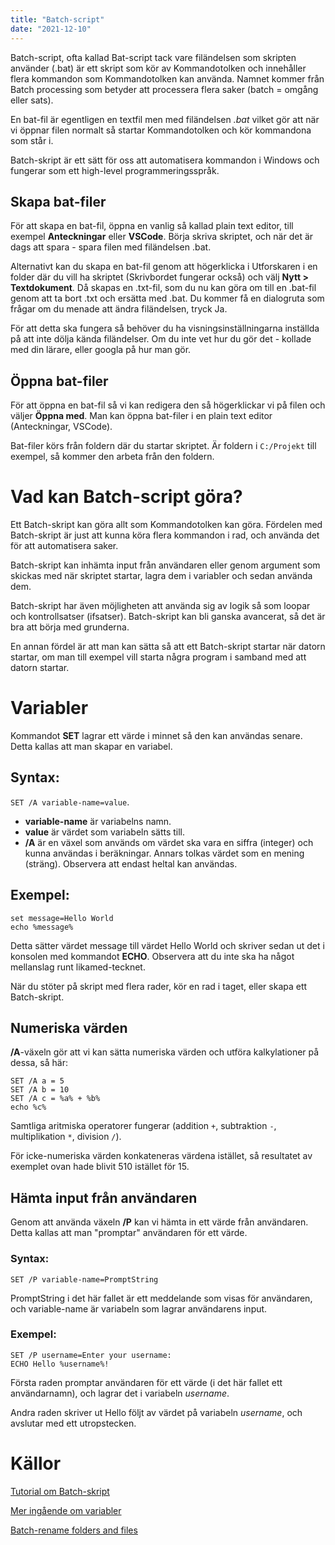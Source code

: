 ```yaml
---
title: "Batch-script"
date: "2021-12-10"
---
```


Batch-script, ofta kallad Bat-script tack vare filändelsen som skripten använder (.bat) är ett skript som kör av Kommandotolken och innehåller flera kommandon som Kommandotolken kan använda. Namnet kommer från Batch processing som betyder att processera flera saker (batch = omgång eller sats).

En bat-fil är egentligen en textfil men med filändelsen _.bat_ vilket gör att när vi öppnar filen normalt så startar Kommandotolken och kör kommandona som står i.

Batch-skript är ett sätt för oss att automatisera kommandon i Windows och fungerar som ett high-level programmeringsspråk.

## Skapa bat-filer

För att skapa en bat-fil, öppna en vanlig så kallad plain text editor, till exempel **Anteckningar** eller **VSCode**.
Börja skriva skriptet, och när det är dags att spara - spara filen med filändelsen .bat.

Alternativt kan du skapa en bat-fil genom att högerklicka i Utforskaren i en folder där du vill ha skriptet (Skrivbordet fungerar också) och välj **Nytt > Textdokument**. Då skapas en .txt-fil, som du nu kan göra om till en .bat-fil genom att ta bort .txt och ersätta med .bat. Du kommer få en dialogruta som frågar om du menade att ändra filändelsen, tryck Ja.

För att detta ska fungera så behöver du ha visningsinställningarna inställda på att inte dölja kända filändelser. Om du inte vet hur du gör det - kollade med din lärare, eller googla på hur man gör.

## Öppna bat-filer

För att öppna en bat-fil så vi kan redigera den så högerklickar vi på filen och väljer **Öppna med**. Man kan öppna bat-filer i en plain text editor (Anteckningar, VSCode).

<Notice>

Bat-filer körs från foldern där du startar skriptet. Är foldern i `C:/Projekt` till exempel, så kommer den arbeta från den foldern.

</Notice>

# Vad kan Batch-script göra?

Ett Batch-skript kan göra allt som Kommandotolken kan göra. Fördelen med Batch-skript är just att kunna köra flera kommandon i rad, och använda det för att automatisera saker.

Batch-skript kan inhämta input från användaren eller genom argument som skickas med när skriptet startar, lagra dem i variabler och sedan använda dem.

Batch-skript har även möjligheten att använda sig av logik så som loopar och kontrollsatser (ifsatser). Batch-skript kan bli ganska avancerat, så det är bra att börja med grunderna.

En annan fördel är att man kan sätta så att ett Batch-skript startar när datorn startar, om man till exempel vill starta några program i samband med att datorn startar.

# Variabler

Kommandot **SET** lagrar ett värde i minnet så den kan användas senare. Detta kallas att man skapar en variabel.

## Syntax:

`SET /A variable-name=value`.
- **variable-name** är variabelns namn.
- **value** är värdet som variabeln sätts till.
- **/A** är en växel som används om värdet ska vara en siffra (integer) och kunna användas i beräkningar. Annars tolkas värdet som en mening (sträng). Observera att endast heltal kan användas.

## Exempel:

```
set message=Hello World
echo %message%
```

Detta sätter värdet message till värdet Hello World och skriver sedan ut det i konsolen med kommandot **ECHO**. Observera att du inte ska ha något mellanslag runt likamed-tecknet.

<Notice half="true">

När du stöter på skript med flera rader, kör en rad i taget, eller skapa ett Batch-skript.

</Notice>

## Numeriska värden

**/A**-växeln gör att vi kan sätta numeriska värden och utföra kalkylationer på dessa, så här:


```
SET /A a = 5 
SET /A b = 10 
SET /A c = %a% + %b% 
echo %c%
```

Samtliga aritmiska operatorer fungerar (addition `+`, subtraktion `-`, multiplikation `*`, division `/`).

<Notice>
För icke-numeriska värden konkateneras värdena istället, så resultatet av exemplet ovan hade blivit 510 istället för 15.
</Notice>

## Hämta input från användaren
Genom att använda växeln **/P** kan vi hämta in ett värde från användaren. Detta kallas att man "promptar" användaren för ett värde.

### Syntax:
`SET /P variable-name=PromptString`

PromptString i det här fallet är ett meddelande som visas för användaren, och variable-name är variabeln som lagrar användarens input.

### Exempel:

```
SET /P username=Enter your username: 
ECHO Hello %username%!
```

Första raden promptar användaren för ett värde (i det här fallet ett användarnamn), och lagrar det i variabeln *username*.

Andra raden skriver ut Hello följt av värdet på variabeln *username*, och avslutar med ett utropstecken.

# Källor

[Tutorial om Batch-skript](https://www.tutorialspoint.com/batch_script/index.htm)

[Mer ingående om variabler](https://www.tutorialspoint.com/batch_script/batch_script_variables.htm)

[Batch-rename folders and files](https://www.makeuseof.com/tag/batch-rename-mass-delete-files-windows/)